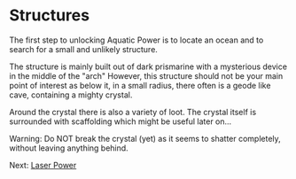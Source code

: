 # Structures

The first step to unlocking Aquatic Power is to locate an ocean and to search for a small and unlikely structure.

The structure is mainly built out of dark prismarine with a mysterious device in the middle of the "arch"
However, this structure should not be your main point of interest as below it, in a small radius, there often
is a geode like cave, containing a mighty crystal.

Around the crystal there is also a variety of loot. The crystal itself is surrounded with scaffolding which might be useful
later on...

Warning: Do NOT break the crystal (yet) as it seems to shatter completely, without leaving anything behind.

Next: [Laser Power](https://moddedmc.org/en/mod/1107394/docs/getting_started/laser_power)
